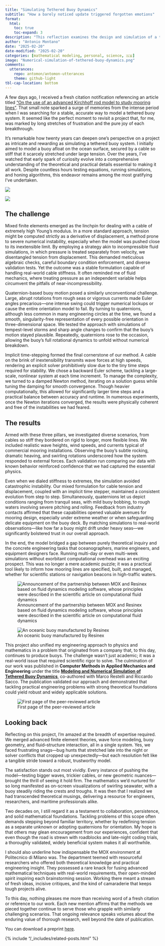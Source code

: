 ```yaml
---
title: "Simulating Tethered Buoy Dynamics"
subtitle: "How a barely noticed update triggered forgotten emotions"
format:
  html:
    toc: true
    toc-expand: 3
description: "This reflection examines the design and simulation of a tethered buoy system, an enterprise bridging nearly inextensible cables, quaternion-based orientation, and implicit time-stepping. It traces the technical challenges and day-to-day engineering realities of merging advanced finite element concepts with real-world ocean conditions. Through the interplay of mixed methods and iterative solvers, supported by the vibrant research community at MOX, it recounts the milestones, hurdles, and enduring satisfaction that remain vivid even after two decades."
author: "Antonio Montano"
date: "2025-02-20"
date-modified: "2025-02-20"
categories: [mathematical modeling, personal, science, 🇬🇧]
image: "Numerical-simulation-of-tethered-buoy-dynamics.png"
comments: 
  utterances:
    repo: antomon/antomon-utterances
    theme: github-light
tbl-cap-location: bottom
---
```



A few days ago, I received a fresh citation notification referencing an article titled [“On the use of an advanced Kirchhoff rod model to study mooring lines"](https://arxiv.org/abs/2502.10256). That small note sparked a surge of memories from the intense period when I was searching for a stable, accurate way to model a tethered buoy system. It seemed like the perfect moment to revisit a project that, for me, was marked by long stretches of frustration and the pure joy of each breakthrough.

It’s remarkable how twenty years can deepen one’s perspective on a project as intricate and rewarding as simulating a tethered buoy system. I initially aimed to model a buoy afloat on the ocean surface, secured by a cable so stiff that it scarcely stretched under large tension. Over the years, I’ve watched that early spark of curiosity evolve into a comprehensive understanding of the theoretical and practical details essential to making it all work. Despite countless hours testing equations, running simulations, and honing algorithms, this endeavor remains among the most gratifying I’ve undertaken.

::: {layout-ncol=2}
![](On-the-use-of-an-advanced-Kirchhoff-rod-model-to-study-mooring-lines.png)

![](citation.png)
:::

## The challenge

Mixed finite elements emerged as the linchpin for dealing with a cable of extremely high Young’s modulus. In a more standard approach, tension might be computed strictly as a derivative of displacement, a method prone to severe numerical instability, especially when the model was pushed close to its inextensible limit. By employing a strategy akin to incompressible fluid simulations, in which pressure is treated separately from velocity, we disentangled tension from displacement. This demanded meticulous algebraic checks, careful boundary condition enforcement, and diverse validation tests. Yet the outcome was a stable formulation capable of handling real-world cable stiffness. It often reminded me of fluid mechanics, where treating pressure as an independent variable helps circumvent the pitfalls of near-incompressibility.

Quaternion-based buoy motion posed a similarly unconventional challenge. Large, abrupt rotations from rough seas or vigorous currents made Euler angles precarious—one intense swing could trigger numerical lockups or cause the entire orientation model to fail. By turning to quaternions, although less common in many engineering circles at the time, we found a smooth, singularity-free representation of every possible orientation in three-dimensional space. We tested the approach with simulations of tempest-level storms and sharp angle changes to confirm that the buoy’s motion stayed plausible. Repeatedly, quaternions rose to the occasion, allowing the buoy’s full rotational dynamics to unfold without numerical breakdown.

Implicit time-stepping formed the final cornerstone of our method. A cable on the brink of inextensibility transmits wave forces at high speeds, rendering an explicit solver prohibitively slow due to the tiny time steps required for stability. We chose a backward Euler scheme, tackling a large-scale, nonlinear system at each time increment. To manage the complexity, we turned to a damped Newton method, iterating on a solution guess while tuning the damping for smooth convergence. Though heavier computationally, this allowed for significantly larger time steps and a practical balance between accuracy and runtime. In numerous experiments, once the Newton iterations converged, the results were physically coherent and free of the instabilities we had feared.

## The results

Armed with these three pillars, we investigated diverse scenarios, from cables so stiff they bordered on rigid to longer, more flexible lines. We included realistic wave heights, wind speeds, and currents typical of commercial mooring installations. Observing the buoy’s subtle rocking, dramatic heaving, and swirling rotations underscored how the system responded to external forces. Each validation run comparing our data with known behavior reinforced confidence that we had captured the essential physics.

Even when we dialed stiffness to extremes, the simulation avoided catastrophic instability. Our mixed formulation for cable tension and displacement, coupled with an implicit time stepper, maintained a consistent evolution from step to step. Simultaneously, quaternions let us depict conditions ranging from tranquil seas, with mild buoy bobbing, to rough waters involving severe pitching and rolling. Feedback from industry contacts affirmed that these capabilities opened valuable avenues for mooring design, especially under extreme weather or when safeguarding delicate equipment on the buoy deck. By matching simulations to real-world observations—like how far a buoy might drift under heavy seas—we significantly bolstered trust in our overall approach.

In the end, the model bridged a gap between purely theoretical inquiry and the concrete engineering tasks that oceanographers, marine engineers, and equipment designers face. Running multi-day or even multi-week simulations without exorbitant computational overhead was an exciting prospect. This was no longer a mere academic puzzle; it was a practical tool likely to inform how mooring lines are specified, built, and managed, whether for scientific stations or navigation beacons in high-traffic waters.

::: {layout-ncol=2}
![Announcement of the partnership between MOX and Resinex based on fluid dynamics modeling software, whose principles were described in the scientific article on computational fluid dynamics](Resinex-announcement.png)

![An oceanic buoy manufactured by Resinex](resinex-buoy.jpg)
:::

This project also unified my engineering approach to physics and mathematics in a problem that originated from a company that, to this day, continues to produce buoys. The challenge wasn’t just academic; it was a real-world issue that required scientific rigor to solve. The culmination of our work was published in **Computer Methods in Applied Mechanics and Engineering** under the title **[Modeling and Numerical Simulation of Tethered Buoy Dynamics](https://doi.org/10.1016/j.cma.2007.04.012)**, co-authored with Marco Restelli and Riccardo Sacco. The publication validated our approach and demonstrated that tackling practical engineering problems with strong theoretical foundations could yield robust and widely applicable solutions.

::: {layout-ncol=1}
![First page of the peer-reviewed article](Numerical-simulation-of-tethered-buoy-dynamics.png)
:::

## Looking back

Reflecting on this project, I’m amazed at the breadth of expertise required. We merged advanced finite element theories, wave force modeling, buoy geometry, and fluid–structure interaction, all in a single system. Yes, we faced frustrating snags—bug hunts that stretched late into the night or solver conflicts that cropped up unexpectedly—but each resolution felt like a tangible stride toward a robust, trustworthy model.

The satisfaction stands out most vividly. Every instance of pushing the model—testing bigger waves, trickier cables, or new geometric nuances—brought the thrill of seeing it hold firm. The mathematics we’d nurtured for so long manifested as on-screen visualizations of swirling seawater, with a buoy steadily riding the crests and troughs. It was then that I realized we had transcended theoretical musings, delivering a resource for engineers, researchers, and maritime professionals alike.

Two decades on, I still regard it as a testament to collaboration, persistence, and solid mathematical foundations. Tackling problems of this scope often demands stepping beyond familiar territory, whether by redefining tension as a separate unknown or adopting quaternions for orientation. My hope is that others may glean encouragement from our experiences, confident that even though the road is strewn with roadblocks and late-night coding trials, a thoroughly validated, widely beneficial system makes it all worthwhile.

I should also underline how indispensable the MOX environment at Politecnico di Milano was. The department teemed with resourceful researchers who offered both theoretical knowledge and practical engineering insight. They possessed a rare knack for fusing advanced mathematical techniques with real-world requirements, their open-minded spirit inspiring each brainstorming session. Working there meant a stream of fresh ideas, incisive critiques, and the kind of camaraderie that keeps tough projects alive.

To this day, nothing pleases me more than receiving word of a fresh citation or reference to our work. Each new mention affirms that the methods we pieced together continue to serve those who grapple with similarly challenging scenarios. That ongoing relevance speaks volumes about the enduring value of thorough research, well beyond the date of publication.

You can download a preprint [here](https://mox.polimi.it/reports-and-books/publication-results/?id=77).

{% include "/_includes/related-posts.html" %}
